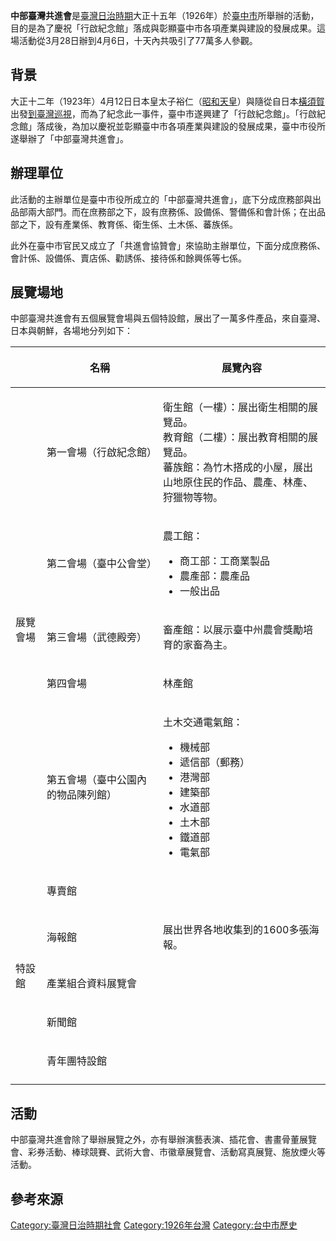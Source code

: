 '''中部臺灣共進會'''是[[臺灣日治時期|臺灣日治時期]]大正十五年（1926年）於[[臺中市_(州轄市)|臺中市]]所舉辦的活動，目的是為了慶祝「行啟紀念館」落成與彰顯臺中市各項產業與建設的發展成果{{r|林}}。這場活動從3月28日辦到4月6日，十天內共吸引了77萬多人參觀{{r|林}}。

== 背景 ==
大正十二年（1923年）4月12日日本皇太子裕仁（[[昭和天皇|昭和天皇]]）與隨從自日本[[橫須賀|橫須賀]]出發[[臺灣行啟|到臺灣巡視]]，而為了紀念此一事件，臺中市遂興建了「行啟紀念館」{{r|林}}。「行啟紀念館」落成後，為加以慶祝並彰顯臺中市各項產業與建設的發展成果，臺中市役所遂舉辦了「中部臺灣共進會」{{r|林}}。

== 辦理單位 ==
此活動的主辦單位是臺中市役所成立的「中部臺灣共進會」，底下分成庶務部與出品部兩大部門{{r|林}}。而在庶務部之下，設有庶務係、設備係、警備係和會計係；在出品部之下，設有產業係、教育係、衛生係、土木係、蕃族係{{r|林}}。

此外在臺中市官民又成立了「共進會協贊會」來協助主辦單位，下面分成庶務係、會計係、設備係、賣店係、勸誘係、接待係和餘興係等七係{{r|林}}。

== 展覽場地 ==
中部臺灣共進會有五個展覽會場與五個特設館，展出了一萬多件產品，來自臺灣、日本與朝鮮，各場地分列如下{{r|林}}：

{|class=wikitable
!
!width=170px|名稱
!展覽內容
|-
|rowspan=5|展覽會場
|第一會場（行啟紀念館）
|衛生館（一樓）：展出衛生相關的展覽品。<br/>教育館（二樓）：展出教育相關的展覽品。<br/>蕃族館：為竹木搭成的小屋，展出山地原住民的作品、農產、林產、狩獵物等物。
|-
|第二會場（臺中公會堂）
|農工館：
*商工部：工商業製品
*農產部：農產品
*一般出品
|-
|第三會場（武德殿旁）
|畜產館：以展示臺中州農會獎勵培育的家畜為主。
|-
|第四會場
|林產館
|-
|第五會場（臺中公園內的物品陳列館）
|土木交通電氣館：
*機械部
*遞信部（郵務）
*港灣部
*建築部
*水道部
*土木部
*鐵道部
*電氣部
|-
|rowspan=5|特設館
|專賣館
|
|-
|海報館
|展出世界各地收集到的1600多張海報。
|-
|產業組合資料展覽會
|
|-
|新聞館
|
|-
|青年團特設館
|
|-
|}

== 活動 ==
中部臺灣共進會除了舉辦展覽之外，亦有舉辦演藝表演、插花會、書畫骨董展覽會、彩券活動、棒球競賽、武術大會、市徽章展覽會、活動寫真展覽、施放煙火等活動{{r|林}}。

== 參考來源 ==
{{reflist|refs=
<ref name="林">{{Cite book|author=林品章 |title= 〈日治時期設計相關的大型展覽活動〉|work=《臺灣學系列講座（二）》|publisher=國立中央圖書館臺灣分館 |isbn=978-986-02-0956-3  |pages=294－301頁|date=2009年12月}}</ref>
}}

[[Category:臺灣日治時期社會|Category:臺灣日治時期社會]]
[[Category:1926年台灣|Category:1926年台灣]]
[[Category:台中市歷史|Category:台中市歷史]]